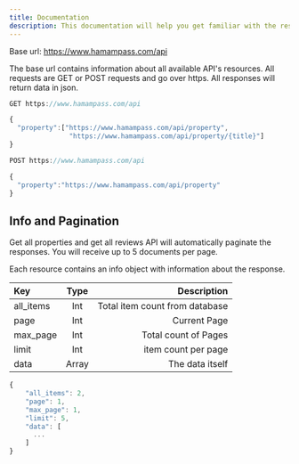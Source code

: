 ```yaml
---
title: Documentation
description: This documentation will help you get familiar with the resources of the Hamampass Rest API and show you how to make different queries, so that you can get the most out of it.
---
```


Base url: https://www.hamampass.com/api

The base url contains information about all available API's resources. All requests are GET or POST requests and go over https. All responses will return data in json.

```jsx {7} showLineNumbers
GET https://www.hamampass.com/api

{
  "property":["https://www.hamampass.com/api/property",
               "https://www.hamampass.com/api/property/{title}"]
}
```

```jsx {7} showLineNumbers
POST https://www.hamampass.com/api

{
  "property":"https://www.hamampass.com/api/property"
}
```

## Info and Pagination

Get all properties and get all reviews API will automatically paginate the responses. You will receive up to 5 documents per page.

Each resource contains an info object with information about the response.

| Key       | Type  |                    Description |
| :-------- | :---: | -----------------------------: |
| all_items |  Int  | Total item count from database |
| page      |  Int  |                   Current Page |
| max_page  |  Int  |           Total count of Pages |
| limit     |  Int  |            item count per page |
| data      | Array |                The data itself |

```jsx {7} showLineNumbers
{
    "all_items": 2,
    "page": 1,
    "max_page": 1,
    "limit": 5,
    "data": [
      ...
    ]
}
```
